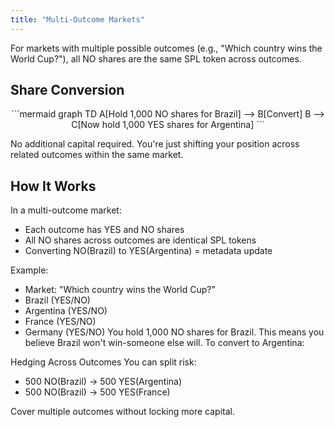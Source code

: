 ```yaml
---
title: "Multi-Outcome Markets"
---
```

For markets with multiple possible outcomes (e.g., "Which country wins the World Cup?"), all NO shares are the same SPL token across outcomes.

## Share Conversion
<div align="center">
```mermaid
graph TD
    A[Hold 1,000 NO shares for Brazil] --> B[Convert]
    B --> C[Now hold 1,000 YES shares for Argentina]
```
</div>

No additional capital required. You're just shifting your position across related outcomes within the same market.

## How It Works
In a multi-outcome market:
- Each outcome has YES and NO shares
- All NO shares across outcomes are identical SPL tokens
- Converting NO(Brazil) to YES(Argentina) = metadata update

Example:
- Market: "Which country wins the World Cup?"
- Brazil (YES/NO)
- Argentina (YES/NO)
- France (YES/NO)
- Germany (YES/NO)
You hold 1,000 NO shares for Brazil. This means you believe Brazil won't win-someone else will.
To convert to Argentina:
<Steps>
  <Step title="Burn 1,000 NO (Brazil)" titleSize="h3">
  </Step>
  <Step title="Mint 1,000 YES (Argentina)" titleSize="h3">
  </Step>
  <Step title="Zero additional capital" titleSize="h3">
  </Step>
</Steps>

Hedging Across Outcomes
You can split risk:
- 500 NO(Brazil) → 500 YES(Argentina)
- 500 NO(Brazil) → 500 YES(France)

Cover multiple outcomes without locking more capital.

